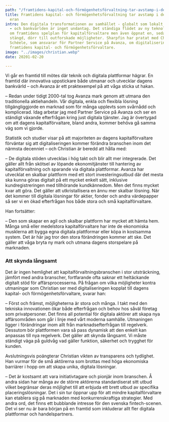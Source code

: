 ```yaml
---
path: "/framtidens-kapital-och-förmögenhetsförvaltning-tar-avstamp-i-den-digitala-eran"
title: Framtidens kapital- och förmögenhetsförvaltning tar avstamp i den digitala
  eran
intro: Den digitala transformationen av samhället - globalt som lokalt är ett faktum
  - och bankvärlden är inget undantag. Det ständiga flödet av ny teknologi har ritat
  om framtidens spelplan för kapitalförvaltare men även öppnat en, sedan tidigare
  stängd, dörr till outforskade möjligheter. Sharpfin har pratat med Christian von
  Schéele, som ansvarar för Partner Service på Avanza, om digitaliseringens roll för
  framtidens kapital- och förmögenhetsförvaltare.
image: "../images/christian.webp"
date: 20201-02-20

---
```

Vi går en framtid till mötes där teknik och digitala plattformar hägrar. En framtid där innovativa uppstickare både utmanar och utvecklar dagens bankvärld – och Avanza är ett praktexempel på att våga sticka ut hakan.


– Redan under tidigt 2000-tal tog Avanza mark genom att utmana den traditionella aktiehandeln. Vår digitala, enkla och flexibla lösning tillgängliggjorde en marknad som för många upplevts som svårnådd och komplicerad. Idag arbetar jag med Partner Service på Avanza och ser en ständigt växande efterfrågan kring just digitala tjänster. Jag är övertygad om att dagens kapitalförvaltare, bland andra, kommer behöva gå samma väg som vi gjorde.


Statistik och studier visar på att majoriteten av dagens kapitalförvaltare förväntar sig att digitaliseringen kommer förändra branschen inom det närmsta decenniet – och Christian är beredd att hålla med:


– De digitala stöden utvecklas i hög takt och blir allt mer integrerade. Det gäller allt från skötsel av löpande ekonomitjänster till hantering av kapitalförvaltning och sparande via digitala plattformar. Avanza har utvecklat en skalbar plattform med ett stort investeringsutbud där det mesta ska kunna göras digitalt på ett mycket enkelt sätt, inklusive kundregistreringen med tillhörande kundkännedom. Men det finns mycket kvar att göra. Det gäller att utkristallisera en ännu mer skalbar lösning. När det kommer till digitala lösningar för aktier, fonder och andra värdepapper så ser vi en ökad efterfrågan hos både stora och små kapitalförvaltare.


Han fortsätter:


– Den som skapar en agil och skalbar plattform har mycket att hämta hem. Många små eller medelstora kapitalförvaltare har inte de ekonomiska musklerna att bygga egna digitala plattformar eller köpa in kostsamma system. Det är här jag tror den stora förändringen kommer att ske. Det gäller att våga bryta ny mark och utmana dagens storspelare på marknaden.


### Att skynda långsamt


Det är ingen hemlighet att kapitalförvaltningsbranschen i stor utsträckning, jämfört med andra branscher, fortfarande ofta saknar ett heltäckande digitalt stöd för affärsprocesserna. På frågan om vilka möjligheter kontra utmaningar som Christian ser med digitaliseringen kopplat till dagens kapital- och förmögenhetsförvaltare, svarar han:


– Först och främst, möjligheterna är stora och många. I takt med den tekniska innovationen ökar både efterfrågan och behov hos såväl företag som privatpersoner. Det finns all potential för digitala aktörer att skapa nya affärsområden som går i linje med vårt moderna samhälle. Utmaningen ligger i förändringar inom allt från marknadsefterfrågan till regelverk. Dessutom bör plattformen vara så pass dynamisk att den enkelt kan anpassas till nya regelverk. Det gäller att skynda långsamt. Vi måste ständigt väga på guldvåg vad gäller funktion, säkerhet och trygghet för kunden.


Avslutningsvis poängterar Christian vikten av transparens och tydlighet. Han vurmar för de små aktörerna som brottas med höga ekonomiska barriärer i hopp om att skapa unika, digitala lösningar.


– Det är kostsamt att vara initiativtagare och pionjär inom branschen. Å andra sidan har många av de större aktörerna standardiserat sitt utbud vilket begränsar deras möjlighet till att erbjuda ett brett utbud av specifika placeringslösningar. Det i sin tur öppnar upp för att mindre kapitalförvaltare kan etablera sig på marknaden med konkurrenskraftiga strategier. Med andra ord, det finns ett bubblande intresse för den svenska fintech-scenen. Det vi ser nu är bara början på en framtid som inkluderar allt fler digitala plattformar och handelspartners.